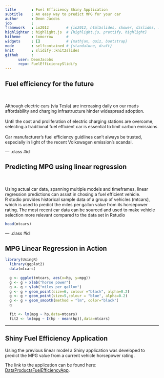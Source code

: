```yaml
---
title       : Fuel Efficiency Shiny Application
subtitle    : An easy way to predict MPG for your car
author      : Deon Jacobs
job         : 
framework   : io2012        # {io2012, html5slides, shower, dzslides, ...}
highlighter : highlight.js  # {highlight.js, prettify, highlight}
hitheme     : tomorrow      # 
widgets     : []            # {mathjax, quiz, bootstrap}
mode        : selfcontained # {standalone, draft}
knit        : slidify::knit2slides
github      : 
      user: DeonJacobs
      repo: FuelEfficiencySlidify
---
```

<style>
.title-slide {
  background-color: #ACDBC9;
}

.title-slide hgroup > h1{
 font-family: 'Arial', 'Helvetica', sanserif; 
}

.title-slide hgroup > h1, 
.title-slide hgroup > h2 {
  color: #355C7D;
}

</style>

## Fuel efficiency for the future
<br> </br>
Although electric cars (via Tesla) are increasing daily on our roads affordability and charging infrastructure hinder widespread adoption. 
<br> </br>
Until the cost and proliferation of electric charging stations are overcome, selecting a traditional fuel efficient car is essential to limit carbon emissions. 
<br> </br>
Car manufacturer's fuel efficiency guidlines can't always be trusted, especially in light of the recent Volkswagen emission's scandal. 

--- .class #id 

## Predicting MPG using linear regression
<br> </br>
Using actual car data, spanning multiple models and timeframes, linear regression predictions can assist in chosing a fuel efficient vehicle.  
R studio provides historical sample data of a group of vehicles (mtcars), which is used to predict the miles per gallon value from its horsepower rating. The most recent car data can be sourced and used to make vehicle selection more relevant compared to the data set in Rstudio

```r
head(mtcars)
```

--- .class #id 

## MPG Linear Regression in Action

```r
library(UsingR)
  library(ggplot2)
  data(mtcars)
  
  g <- ggplot(mtcars, aes(x=hp, y=mpg))
  g <- g + xlab("horse power")
  g <- g + ylab("miles per gallon")
  g <- g + geom_point(size=6, colour ="black", alpha=0.2)
  g <- g + geom_point(size=5,colour = "blue", alpha=0.2)
  g <- g + geom_smooth(method = "lm", color="black")
  g
  
  fit <- lm(mpg ~ hp,data=mtcars)
  fit2 <- lm(mpg ~ I(hp - mean(hp)),data=mtcars) 
```

---

## Shiny Fuel Efficiency Application

Using the previous linear model a Shiny application was developed to predict the MPG value from a current vehicle horsepower rating. 

The link to the application can be found here: [DataProductsFuelEfficiencyApp](https://deonjacobs.shinyapps.io/DataProductsFuelEfficiency/).






